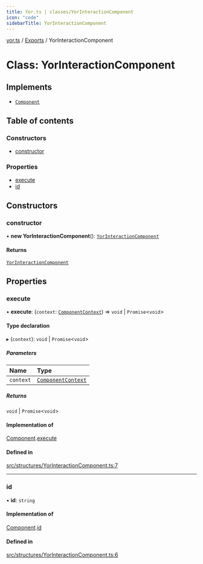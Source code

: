 ```yaml
---
title: Yor.ts | classes/YorInteractionComponent
icon: "code"
sidebarTitle: YorInteractionComponent
---
```

[yor.ts](../README) / [Exports](../modules) / YorInteractionComponent

# Class: YorInteractionComponent

## Implements

- [`Component`](../interfaces/Component)

## Table of contents

### Constructors

- [constructor](YorInteractionComponent#constructor)

### Properties

- [execute](YorInteractionComponent#execute)
- [id](YorInteractionComponent#id)

## Constructors

### constructor

• **new YorInteractionComponent**(): [`YorInteractionComponent`](YorInteractionComponent)

#### Returns

[`YorInteractionComponent`](YorInteractionComponent)

## Properties

### execute

• **execute**: (`context`: [`ComponentContext`](ComponentContext)) => `void` \| `Promise`\<`void`\>

#### Type declaration

▸ (`context`): `void` \| `Promise`\<`void`\>

##### Parameters

| Name | Type |
| :------ | :------ |
| `context` | [`ComponentContext`](ComponentContext) |

##### Returns

`void` \| `Promise`\<`void`\>

#### Implementation of

[Component](../interfaces/Component).[execute](../interfaces/Component#execute)

#### Defined in

[src/structures/YorInteractionComponent.ts:7](https://github.com/OreOreki/interactions.ts/blob/69aba85/src/structures/YorInteractionComponent.ts#L7)

___

### id

• **id**: `string`

#### Implementation of

[Component](../interfaces/Component).[id](../interfaces/Component#id)

#### Defined in

[src/structures/YorInteractionComponent.ts:6](https://github.com/OreOreki/interactions.ts/blob/69aba85/src/structures/YorInteractionComponent.ts#L6)
